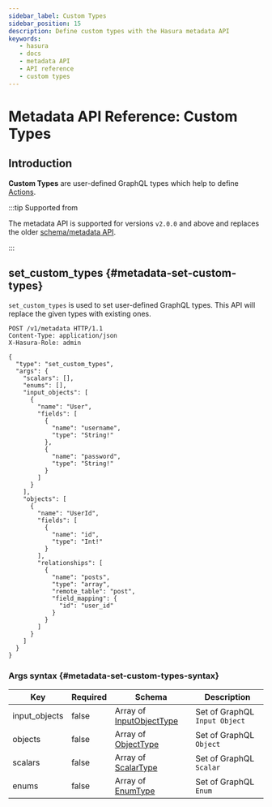 ```yaml
---
sidebar_label: Custom Types
sidebar_position: 15
description: Define custom types with the Hasura metadata API
keywords:
   - hasura
   - docs
   - metadata API
   - API reference
   - custom types
---
```


# Metadata API Reference: Custom Types

## Introduction

**Custom Types** are user-defined GraphQL types which help to define
[Actions](/api-reference/metadata-api/actions.mdx).

:::tip Supported from

The metadata API is supported for versions `v2.0.0` and above and
replaces the older [schema/metadata API](/api-reference/schema-metadata-api/index.mdx).

:::

## set_custom_types {#metadata-set-custom-types}

`set_custom_types` is used to set user-defined GraphQL types. This API
will replace the given types with existing ones.

```http
POST /v1/metadata HTTP/1.1
Content-Type: application/json
X-Hasura-Role: admin

{
  "type": "set_custom_types",
  "args": {
    "scalars": [],
    "enums": [],
    "input_objects": [
      {
        "name": "User",
        "fields": [
          {
            "name": "username",
            "type": "String!"
          },
          {
            "name": "password",
            "type": "String!"
          }
        ]
      }
    ],
    "objects": [
      {
        "name": "UserId",
        "fields": [
          {
            "name": "id",
            "type": "Int!"
          }
        ],
        "relationships": [
          {
            "name": "posts",
            "type": "array",
            "remote_table": "post",
            "field_mapping": {
              "id": "user_id"
            }
          }
        ]
      }
    ]
  }
}
```

### Args syntax {#metadata-set-custom-types-syntax}

| Key           | Required | Schema                                                                                   | Description                   |
|---------------|----------|------------------------------------------------------------------------------------------|-------------------------------|
| input_objects | false    | Array of [InputObjectType](/api-reference/syntax-defs.mdx#inputobjecttype)  | Set of GraphQL `Input Object` |
| objects       | false    | Array of [ObjectType](/api-reference/syntax-defs.mdx#objecttype)            | Set of GraphQL `Object`       |
| scalars       | false    | Array of [ScalarType](/api-reference/syntax-defs.mdx#scalartype)            | Set of GraphQL `Scalar`       |
| enums         | false    | Array of [EnumType](/api-reference/syntax-defs.mdx#enumtype)                | Set of GraphQL `Enum`         |
